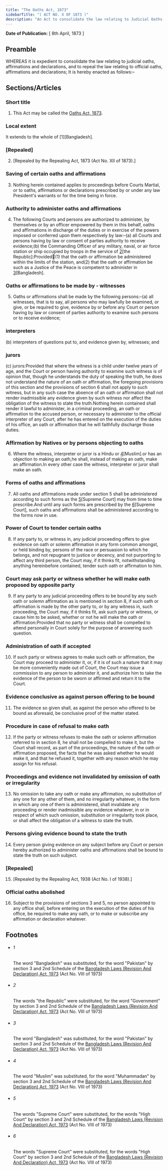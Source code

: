 ```yaml
---
title: "The Oaths Act, 1873"
sidebarTitle: "( ACT NO. X OF 1873 )"
description: "An Act to consolidate the law relating to Judicial Oaths, and for other purposes."
---
```


**Date of Publication:** [ 8th April, 1873 ]

## Preamble

WHEREAS it is expedient to consolidate the law relating to judicial oaths, affirmations and declarations, and to repeal the law relating to official oaths, affirmations and declarations; It is hereby enacted as follows:–

## Sections/Articles

### Short title

1. This Act may be called the [Oaths Act, 1873](/act-29.html "Oaths Act, 1873").

### Local extent

It extends to the whole of [1][Bangladesh].

### [Repealed]

2. [Repealed by the Repealing Act, 1873 (Act No. XII of 1873).]

### Saving of certain oaths and affirmations

3. Nothing herein contained applies to proceedings before Courts Martial, or to oaths, affirmations or declarations prescribed by or under any law President's warrants or for the time being in force.

### Authority to administer oaths and affirmations

4. The following Courts and persons are authorized to administer, by themselves or by an officer empowered by them in this behalf, oaths and affirmations in discharge of the duties or in exercise of the powers imposed or conferred upon them respectively by law:–(a) all Courts and persons having by law or consent of parties authority to receive evidence;(b) the Commanding Officer of any military, naval, or air force station or ship occupied by troops in the service of [2](1)[the Republic]:Provided(1) that the oath or affirmation be administered within the limits of the station, and(2) that the oath or affirmation be such as a Justice of the Peace is competent to administer in [3](2)[Bangladesh].

### Oaths or affirmations to be made by - witnesses

5. Oaths or affirmations shall be made by the following persons:–(a) all witnesses, that is to say, all persons who may lawfully be examined, or give, or be required to give, evidence by or before any Court or person having by law or consent of parties authority to examine such persons or to receive evidence;

### interpreters

(b) interpreters of questions put to, and evidence given by, witnesses; and

### jurors

(c) jurors:Provided that where the witness is a child under twelve years of age, and the Court or person having authority to examine such witness is of opinion that, though he understands the duty of speaking the truth, he does not understand the nature of an oath or affirmation, the foregoing provisions of this section and the provisions of section 6 shall not apply to such witness, but in any such case the absence of an oath or affirmation shall not render inadmissible any evidence given by such witness nor affect the obligation of the witness to state the truth.Nothing herein contained shall render it lawful to administer, in a criminal proceeding, an oath or affirmation to the accused person, or necessary to administer to the official interpreter of any Court, after he has entered on the execution of the duties of his office, an oath or affirmation that he will faithfully discharge those duties.

### Affirmation by Natives or by persons objecting to oaths

6. Where the witness, interpreter or juror is a Hindu or [4](1)[Muslim].or has an objection to making an oath,he shall, instead of making an oath, make an affirmation.In every other case the witness, interpreter or juror shall make an oath.

### Forms of oaths and affirmations

7. All oaths and affirmations made under section 5 shall be administered according to such forms as the [5](1)[Supreme Court] may from time to time prescribe.And until any such forms are prescribed by the [6](2)[Supreme Court], such oaths and affirmations shall be administered according to the forms now in use.

### Power of Court to tender certain oaths

8. If any party to, or witness in, any judicial proceeding offers to give evidence on oath or solemn affirmation in any form common amongst, or held binding by, persons of the race or persuasion to which he belongs, and not repugnant to justice or decency, and not purporting to affect any third person, the Court may, if it thinks fit, notwithstanding anything hereinbefore contained, tender such oath or affirmation to him.

### Court may ask party or witness whether he will make oath proposed by opposite party

9. If any party to any judicial proceeding offers to be bound by any such oath or solemn affirmation as is mentioned in section 8, if such oath or affirmation is made by the other party to, or by any witness in, such proceeding, the Court may, if it thinks fit, ask such party or witness, or cause him to be asked, whether or not he will make the oath or affirmation:Provided that no party or witness shall be compelled to attend personally in Court solely for the purpose of answering such question.

### Administration of oath if accepted

10. If such party or witness agrees to make such oath or affirmation, the Court may proceed to administer it, or, if it is of such a nature that it may be more conveniently made out of Court, the Court may issue a commission to any person to administer it, and authorize him to take the evidence of the person to be sworn or affirmed and return it to the Court.

### Evidence conclusive as against person offering to be bound

11. The evidence so given shall, as against the person who offered to be bound as aforesaid, be conclusive proof of the matter stated.

### Procedure in case of refusal to make oath

12. If the party or witness refuses to make the oath or solemn affirmation referred to in section 8, he shall not be compelled to make it, but the Court shall record, as part of the proceedings, the nature of the oath or affirmation proposed, the facts that he was asked whether he would make it, and that he refused it, together with any reason which he may assign for his refusal.

### Proceedings and evidence not invalidated by omission of oath or irregularity

13. No omission to take any oath or make any affirmation, no substitution of any one for any other of them, and no irregularity whatever, in the form in which any one of them is administered, shall invalidate any proceeding or render inadmissible any evidence whatever, in or in respect of which such omission, substitution or irregularity took place, or shall affect the obligation of a witness to state the truth.

### Persons giving evidence bound to state the truth

14. Every person giving evidence on any subject before any Court or person hereby authorized to administer oaths and affirmations shall be bound to state the truth on such subject.

### [Repealed]

15. [Repealed by the Repealing Act, 1938 (Act No. I of 1938).]

### Official oaths abolished

16. Subject to the provisions of sections 3 and 5, no person appointed to any office shall, before entering on the execution of the duties of his office, be required to make any oath, or to make or subscribe any affirmation or declaration whatever.

## Footnotes

- ###### 1

  The word "Bangladesh" was substituted, for the word "Pakistan" by section 3 and 2nd Schedule of the [Bangladesh Laws (Revision And Declaration) Act, 1973](/act-430.html "Bangladesh Laws (Revision And Declaration) Act, 1973") (Act No. VIII of 1973)

- ###### 2

  The words "the Republic" were substituted, for the word "Government" by section 3 and 2nd Schedule of the [Bangladesh Laws (Revision And Declaration) Act, 1973](/act-430.html "Bangladesh Laws (Revision And Declaration) Act, 1973") (Act No. VIII of 1973)

- ###### 3

  The word "Bangladesh" was substituted, for the word "Pakistan" by section 3 and 2nd Schedule of the [Bangladesh Laws (Revision And Declaration) Act, 1973](/act-430.html "Bangladesh Laws (Revision And Declaration) Act, 1973") (Act No. VIII of 1973)

- ###### 4

  The word "Muslim" was substituted, for the word "Muhammadan" by section 3 and 2nd Schedule of the [Bangladesh Laws (Revision And Declaration) Act, 1973](/act-430.html "Bangladesh Laws (Revision And Declaration) Act, 1973") (Act No. VIII of 1973)

- ###### 5

  The words "Supreme Court" were substituted, for the words "High Court" by section 3 and 2nd Schedule of the [Bangladesh Laws (Revision And Declaration) Act, 1973](/act-430.html "Bangladesh Laws (Revision And Declaration) Act, 1973") (Act No. VIII of 1973)

- ###### 6

  The words "Supreme Court" were substituted, for the words "High Court" by section 3 and 2nd Schedule of the [Bangladesh Laws (Revision And Declaration) Act, 1973](/act-430.html "Bangladesh Laws (Revision And Declaration) Act, 1973") (Act No. VIII of 1973)
